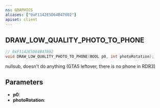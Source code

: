 ```yaml
---
ns: GRAPHICS
aliases: ["0xF1142E5D64B47802"]
apiset: client
---
```

## DRAW_LOW_QUALITY_PHOTO_TO_PHONE

```c
// 0xF1142E5D64B47802
void DRAW_LOW_QUALITY_PHOTO_TO_PHONE(BOOL p0, int photoRotation);
```

nullsub, doesn't do anything (GTA5 leftover, there is no phone in RDR3)

## Parameters
* **p0**:
* **photoRotation**: